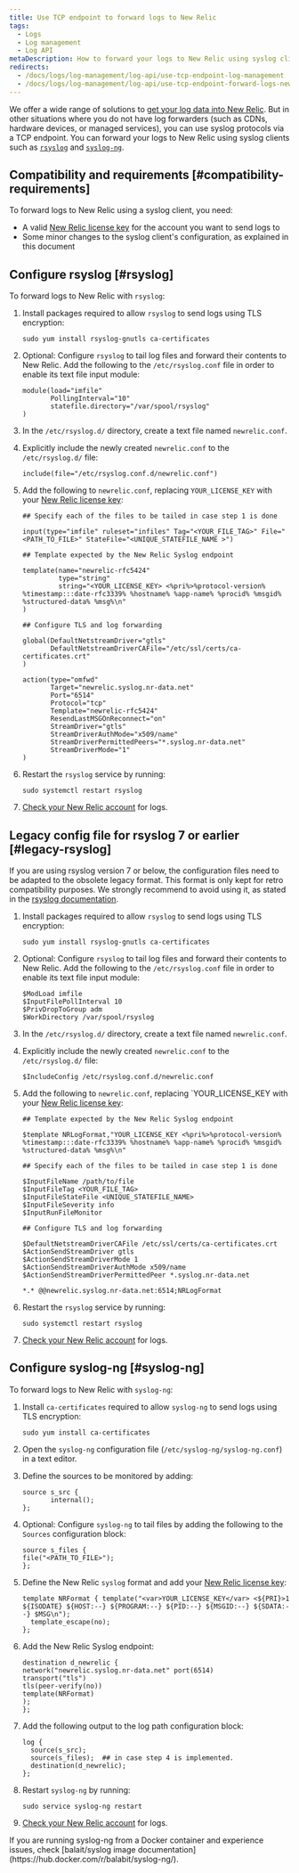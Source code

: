 ```yaml
---
title: Use TCP endpoint to forward logs to New Relic
tags:
  - Logs
  - Log management
  - Log API
metaDescription: How to forward your logs to New Relic using syslog clients such as rsyslog and syslog-ng for Debian or RHEL operating systems.
redirects:
  - /docs/logs/log-management/log-api/use-tcp-endpoint-log-management
  - /docs/logs/log-management/log-api/use-tcp-endpoint-forward-logs-new-relic
---
```


We offer a wide range of solutions to [get your log data into New Relic](/docs/logs/forward-logs/). But in other situations where you do not have log forwarders (such as CDNs, hardware devices, or managed services), you can use syslog protocols via a TCP endpoint. You can forward your logs to New Relic using syslog clients such as [`rsyslog`](https://www.rsyslog.com/) and [`syslog-ng`](https://www.syslog-ng.com/).

## Compatibility and requirements [#compatibility-requirements]

To forward logs to New Relic using a syslog client, you need:

* A valid [New Relic license key](/docs/apis/intro-apis/new-relic-api-keys/#ingest-license-key) for the account you want to send logs to
* Some minor changes to the syslog client's configuration, as explained in this document

## Configure rsyslog [#rsyslog]

To forward logs to New Relic with `rsyslog`:

1. Install packages required to allow `rsyslog` to send logs using TLS encryption:

   ```
   sudo yum install rsyslog-gnutls ca-certificates
   ```
2. Optional: Configure `rsyslog` to tail log files and forward their contents to New Relic. Add the following to the `/etc/rsyslog.conf` file in order to enable its text file input module:

   ```
   module(load="imfile"
          PollingInterval="10"
          statefile.directory="/var/spool/rsyslog"
   )
   ```
3. In the `/etc/rsyslog.d/` directory, create a text file named `newrelic.conf`.
4. Explicitly include the newly created `newrelic.conf` to the `/etc/rsyslog.d/` file:

   ```
   include(file="/etc/rsyslog.conf.d/newrelic.conf")
   ```
5. Add the following to `newrelic.conf`, replacing `YOUR_LICENSE_KEY` with your [New Relic license key](/docs/apis/intro-apis/new-relic-api-keys/#ingest-license-key):
   ```
   ## Specify each of the files to be tailed in case step 1 is done

   input(type="imfile" ruleset="infiles" Tag="<YOUR_FILE_TAG>" File="<PATH_TO_FILE>" StateFile="<UNIQUE_STATEFILE_NAME >")

   ## Template expected by the New Relic Syslog endpoint

   template(name="newrelic-rfc5424"
            type="string"
            string="<YOUR_LICENSE_KEY> <%pri%>%protocol-version% %timestamp:::date-rfc3339% %hostname% %app-name% %procid% %msgid% %structured-data% %msg%\n"
   )

   ## Configure TLS and log forwarding

   global(DefaultNetstreamDriver="gtls"
          DefaultNetstreamDriverCAFile="/etc/ssl/certs/ca-certificates.crt"
   )

   action(type="omfwd"
          Target="newrelic.syslog.nr-data.net"
          Port="6514"
          Protocol="tcp"
          Template="newrelic-rfc5424"
          ResendLastMSGOnReconnect="on"
          StreamDriver="gtls"
          StreamDriverAuthMode="x509/name"
          StreamDriverPermittedPeers="*.syslog.nr-data.net"
          StreamDriverMode="1"
   )
   ```
6. Restart the `rsyslog` service by running:

   ```
   sudo systemctl restart rsyslog
   ```
7. [Check your New Relic account](/docs/logs/log-management/ui-data/explore-your-data-log-analytics) for logs.

## Legacy config file for rsyslog 7 or earlier [#legacy-rsyslog]

If you are using rsyslog version 7 or below, the configuration files need to be adapted to the obsolete legacy format. This format is only kept for retro compatibility purposes. We strongly recommend to avoid using it, as stated in the [rsyslog documentation](https://www.rsyslog.com/doc/master/configuration/conf_formats.html).

1. Install packages required to allow `rsyslog` to send logs using TLS encryption:

   ```
   sudo yum install rsyslog-gnutls ca-certificates
   ```
2. Optional: Configure `rsyslog` to tail log files and forward their contents to New Relic. Add the following to the `/etc/rsyslog.conf` file in order to enable its text file input module:

   ```
   $ModLoad imfile 
   $InputFilePollInterval 10 
   $PrivDropToGroup adm 
   $WorkDirectory /var/spool/rsyslog
   ```
3. In the `/etc/rsyslog.d/` directory, create a text file named `newrelic.conf`.
4. Explicitly include the newly created `newrelic.conf` to the `/etc/rsyslog.d/` file:

   ```
   $IncludeConfig /etc/rsyslog.conf.d/newrelic.conf
   ```
5. Add the following to `newrelic.conf`, replacing `YOUR_LICENSE_KEY with your [New Relic license key](/docs/apis/intro-apis/new-relic-api-keys/#ingest-license-key):

   ```
   ## Template expected by the New Relic Syslog endpoint 

   $template NRLogFormat,"YOUR_LICENSE_KEY <%pri%>%protocol-version% %timestamp:::date-rfc3339% %hostname% %app-name% %procid% %msgid% %structured-data% %msg%\n" 

   ## Specify each of the files to be tailed in case step 1 is done 

   $InputFileName /path/to/file 
   $InputFileTag <YOUR_FILE_TAG> 
   $InputFileStateFile <UNIQUE_STATEFILE_NAME> 
   $InputFileSeverity info 
   $InputRunFileMonitor 

   ## Configure TLS and log forwarding 

   $DefaultNetstreamDriverCAFile /etc/ssl/certs/ca-certificates.crt 
   $ActionSendStreamDriver gtls  
   $ActionSendStreamDriverMode 1
   $ActionSendStreamDriverAuthMode x509/name 
   $ActionSendStreamDriverPermittedPeer *.syslog.nr-data.net
    
   *.* @@newrelic.syslog.nr-data.net:6514;NRLogFormat
   ```
6. Restart the `rsyslog` service by running:

   ```
   sudo systemctl restart rsyslog
   ```
7. [Check your New Relic account](/docs/logs/ui-data/use-logs-ui) for logs.

## Configure syslog-ng [#syslog-ng]

To forward logs to New Relic with `syslog-ng`:

1. Install `ca-certificates` required to allow `syslog-ng` to send logs using TLS encryption:

   ```
   sudo yum install ca-certificates
   ```
2. Open the `syslog-ng` configuration file (`/etc/syslog-ng/syslog-ng.conf`) in a text editor.
3. Define the sources to be monitored by adding:

   ```
   source s_src {
          internal();
   };
   ```
4. Optional: Configure `syslog-ng` to tail files by adding the following to the `Sources` configuration block:

   ```
   source s_files {
   file("<PATH_TO_FILE>");
   };
   ```
5. Define the New Relic `syslog` format and add your [New Relic license key](/docs/apis/intro-apis/new-relic-api-keys/#ingest-license-key):

   ```
   template NRFormat { template("<var>YOUR_LICENSE_KEY</var> <${PRI}>1 ${ISODATE} ${HOST:--} ${PROGRAM:--} ${PID:--} ${MSGID:--} ${SDATA:--} $MSG\n");
     template_escape(no);
   };
   ```
6. Add the New Relic Syslog endpoint:

   ```
   destination d_newrelic {
   network("newrelic.syslog.nr-data.net" port(6514)
   transport("tls")
   tls(peer-verify(no))
   template(NRFormat)
   );
   };
   ```
7. Add the following output to the log path configuration block:

   ```
   log {
     source(s_src);
     source(s_files);  ## in case step 4 is implemented. 
     destination(d_newrelic);
   };
   ```
8. Restart `syslog-ng` by running:

   ```
   sudo service syslog-ng restart
   ```
9. [Check your New Relic account](/docs/logs/ui-data/use-logs-ui) for logs.

<Callout variant="tip">
  If you are running syslog-ng from a Docker container and experience issues, check [balait/syslog image documentation](https://hub.docker.com/r/balabit/syslog-ng/).
</Callout>
